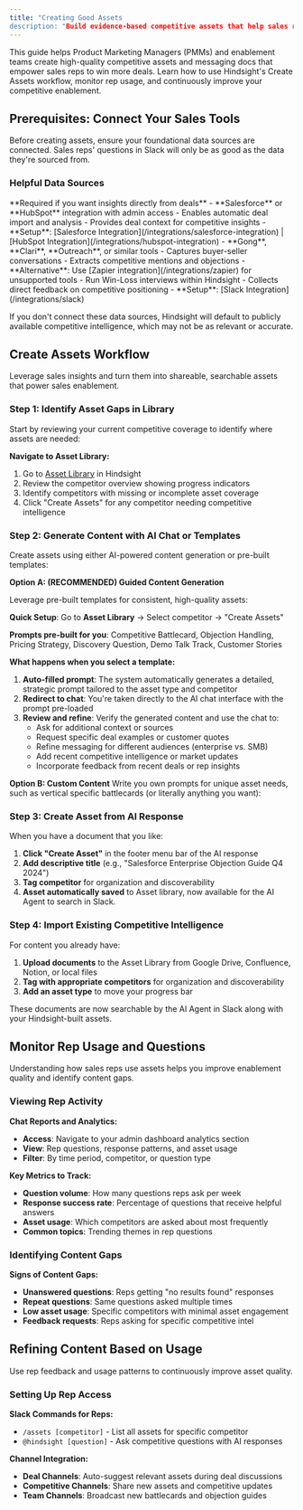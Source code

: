 ```yaml
---
title: "Creating Good Assets
description: "Build evidence-based competitive assets that help sales reps win more deals"
---
```


This guide helps Product Marketing Managers (PMMs) and enablement teams create high-quality competitive assets and messaging docs that empower sales reps to win more deals. 
Learn how to use Hindsight's Create Assets workflow, monitor rep usage, and continuously improve your competitive enablement.

## Prerequisites: Connect Your Sales Tools

Before creating assets, ensure your foundational data sources are connected. Sales reps' questions in Slack will only be as good as the data they're sourced from.

### Helpful Data Sources

<Steps>
  <Step title="Your CRM">
    **Required if you want insights directly from deals**
    - **Salesforce** or **HubSpot** integration with admin access
    - Enables automatic deal import and analysis
    - Provides deal context for competitive insights
    - **Setup**: [Salesforce Integration](/integrations/salesforce-integration) | [HubSpot Integration](/integrations/hubspot-integration)
  </Step>
  
  <Step title="Meeting Transcripts">
    - **Gong**, **Clari**, **Outreach**, or similar tools
    - Captures buyer-seller conversations
    - Extracts competitive mentions and objections
    - **Alternative**: Use [Zapier integration](/integrations/zapier) for unsupported tools
  </Step>
  
  <Step title="Win-Loss Interviews">
    - Run Win-Loss interviews within Hindsight
    - Collects direct feedback on competitive positioning
    - **Setup**: [Slack Integration](/integrations/slack)
  </Step>
</Steps>

If you don't connect these data sources, Hindsight will default to publicly available competitive intelligence, which may not be as relevant or accurate.

## Create Assets Workflow

Leverage sales insights and turn them into shareable, searchable assets that power sales enablement.

### Step 1: Identify Asset Gaps in Library

Start by reviewing your current competitive coverage to identify where assets are needed:

**Navigate to Asset Library:**
1. Go to [Asset Library](https://app.usehindsight.com/library/documents) in Hindsight
2. Review the competitor overview showing progress indicators
3. Identify competitors with missing or incomplete asset coverage
4. Click "Create Assets" for any competitor needing competitive intelligence

### Step 2: Generate Content with AI Chat or Templates

Create assets using either AI-powered content generation or pre-built templates:

**Option A: (RECOMMENDED) Guided Content Generation**

Leverage pre-built templates for consistent, high-quality assets:

**Quick Setup**: Go to **Asset Library** → Select competitor → "Create Assets"

**Prompts pre-built for you**: Competitive Battlecard, Objection Handling, Pricing Strategy, Discovery Question, Demo Talk Track, Customer Stories

**What happens when you select a template:**
1. **Auto-filled prompt**: The system automatically generates a detailed, strategic prompt tailored to the asset type and competitor
2. **Redirect to chat**: You're taken directly to the AI chat interface with the prompt pre-loaded
3. **Review and refine**: Verify the generated content and use the chat to:
   - Ask for additional context or sources
   - Request specific deal examples or customer quotes
   - Refine messaging for different audiences (enterprise vs. SMB)
   - Add recent competitive intelligence or market updates
   - Incorporate feedback from recent deals or rep insights

**Option B: Custom Content**
Write you own prompts for unique asset needs, such as vertical specific battlecards (or literally anything you want):

### Step 3: Create Asset from AI Response

When you have a document that you like:
1. **Click "Create Asset"** in the footer menu bar of the AI response
2. **Add descriptive title** (e.g., "Salesforce Enterprise Objection Guide Q4 2024")
3. **Tag competitor** for organization and discoverability
4. **Asset automatically saved** to Asset library, now available for the AI Agent to search in Slack.

### Step 4: Import Existing Competitive Intelligence

For content you already have:
1. **Upload documents** to the Asset Library from Google Drive, Confluence, Notion, or local files
2. **Tag with appropriate competitors** for organization and discoverability
3. **Add an asset type** to move your progress bar

These documents are now searchable by the AI Agent in Slack along with your Hindsight-built assets.

## Monitor Rep Usage and Questions

Understanding how sales reps use assets helps you improve enablement quality and identify content gaps.

### Viewing Rep Activity

**Chat Reports and Analytics:**
- **Access**: Navigate to your admin dashboard analytics section
- **View**: Rep questions, response patterns, and asset usage
- **Filter**: By time period, competitor, or question type

**Key Metrics to Track:**
- **Question volume**: How many questions reps ask per week
- **Response success rate**: Percentage of questions that receive helpful answers
- **Asset usage**: Which competitors are asked about most frequently
- **Common topics**: Trending themes in rep questions

### Identifying Content Gaps

**Signs of Content Gaps:**
- **Unanswered questions**: Reps getting "no results found" responses
- **Repeat questions**: Same questions asked multiple times
- **Low asset usage**: Specific competitors with minimal asset engagement
- **Feedback requests**: Reps asking for specific competitive intel

## Refining Content Based on Usage

Use rep feedback and usage patterns to continuously improve asset quality.

### Setting Up Rep Access

**Slack Commands for Reps:**
- `/assets [competitor]` - List all assets for specific competitor
- `@hindsight [question]` - Ask competitive questions with AI responses

**Channel Integration:**
- **Deal Channels**: Auto-suggest relevant assets during deal discussions
- **Competitive Channels**: Share new assets and competitive updates
- **Team Channels**: Broadcast new battlecards and objection guides
